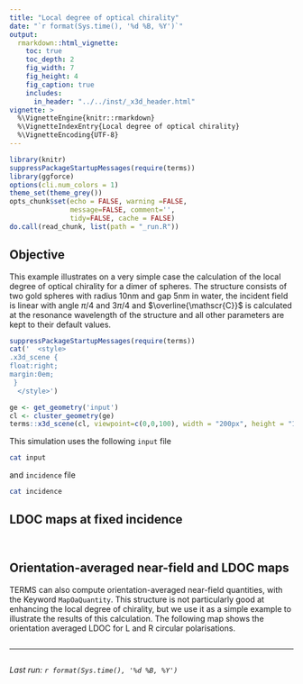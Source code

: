 ```yaml
---
title: "Local degree of optical chirality"
date: "`r format(Sys.time(), '%d %B, %Y')`"
output:
  rmarkdown::html_vignette:
    toc: true
    toc_depth: 2
    fig_width: 7
    fig_height: 4
    fig_caption: true
    includes:
      in_header: "../../inst/_x3d_header.html"
vignette: >
  %\VignetteEngine{knitr::rmarkdown}
  %\VignetteIndexEntry{Local degree of optical chirality}
  %\VignetteEncoding{UTF-8}
---
```


```r
library(knitr)
suppressPackageStartupMessages(require(terms))
library(ggforce)
options(cli.num_colors = 1)
theme_set(theme_grey())
opts_chunk$set(echo = FALSE, warning =FALSE,
               message=FALSE, comment='', 
               tidy=FALSE, cache = FALSE)
do.call(read_chunk, list(path = "_run.R"))
```

\usepackage{mathrsfs}
\newcommand{\ldoc}{\mathscr{C}}
\newcommand{\ldocbar}{\overline{\mathscr{C}}}
\newcommand{\ldocoa}{\langle\mathscr{C}\rangle}
\newcommand{\ldocoabar}{\langle\overline{\mathscr{C}}\rangle}

## Objective

This example illustrates on a very simple case the calculation of the local degree of optical chirality for a dimer of spheres. The structure consists of two gold spheres with radius 10nm and gap 5nm in water, the incident field is linear with angle $\pi/4$ and $3\pi/4$ and $\ldocbar$ is calculated at the resonance wavelength of the structure and all other parameters are kept to their default values.

```r
suppressPackageStartupMessages(require(terms))
cat('  <style>
.x3d_scene {
float:right;
margin:0em;
 }
  </style>')

ge <- get_geometry('input')
cl <- cluster_geometry(ge)
terms::x3d_scene(cl, viewpoint=c(0,0,100), width = "200px", height = "150px", scale=10) 
```

This simulation uses the following `input` file
```bash
cat input
```

and `incidence` file

```bash
cat incidence
```


## LDOC maps at fixed incidence


```r
```

```r
```

## Orientation-averaged near-field and LDOC maps 

TERMS can also compute orientation-averaged near-field quantities, with the Keyword `MapOaQuantity`. This structure is not particularly good at enhancing the local degree of chirality, but we use it as a simple example to illustrate the results of this calculation. The following map shows the orientation averaged LDOC for L and R circular polarisations.


```r
```


-----

```r
```
_Last run: `r format(Sys.time(), '%d %B, %Y')`_
